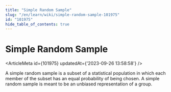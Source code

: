 ```yaml
---
title: "Simple Random Sample"
slug: "/en/learn/wiki/simple-random-sample-101975"
id: "101975"
hide_table_of_contents: true
---
```



# Simple Random Sample

<ArticleMeta id={101975} updatedAt={'2023-09-26 13:58:58'} />
<div className='border-solid border-b border-t-0 my-4 border-[var(--ifm-color-gray-300)]' />

A simple random sample is a subset of a statistical population in which each member of the subset has an equal probability of being chosen. A simple random sample is meant to be an unbiased representation of a group.
